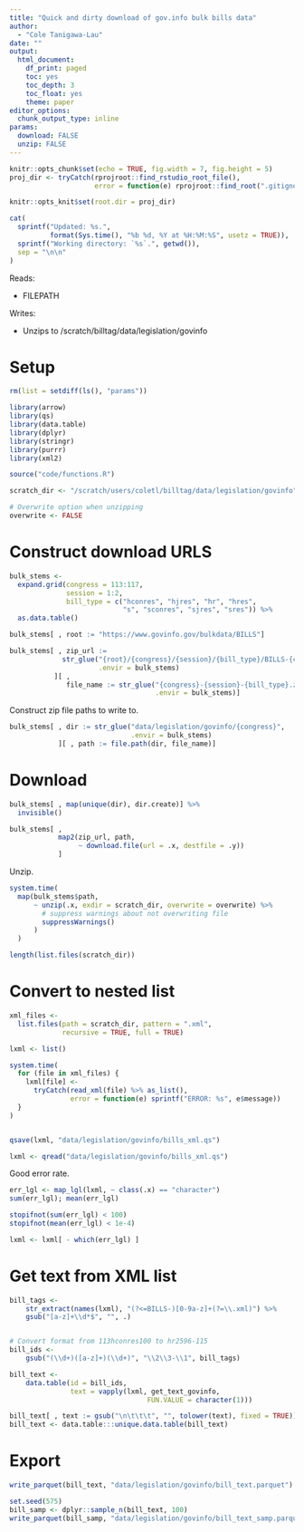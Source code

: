 ```yaml
---
title: "Quick and dirty download of gov.info bulk bills data"
author: 
  - "Cole Tanigawa-Lau"
date: ""
output:
  html_document:
    df_print: paged
    toc: yes
    toc_depth: 3
    toc_float: yes
    theme: paper
editor_options:
  chunk_output_type: inline
params: 
  download: FALSE
  unzip: FALSE
---
```


```r
knitr::opts_chunk$set(echo = TRUE, fig.width = 7, fig.height = 5)
proj_dir <- tryCatch(rprojroot::find_rstudio_root_file(),
                     error = function(e) rprojroot::find_root(".gitignore"))

knitr::opts_knit$set(root.dir = proj_dir)
```

```r
cat(
  sprintf("Updated: %s.", 
          format(Sys.time(), "%b %d, %Y at %H:%M:%S", usetz = TRUE)),
  sprintf("Working directory: `%s`.", getwd()),
  sep = "\n\n"
)
```


Reads:

  - FILEPATH

Writes:

  - Unzips to /scratch/billtag/data/legislation/govinfo

# Setup

```r
rm(list = setdiff(ls(), "params"))

library(arrow)
library(qs)
library(data.table)
library(dplyr)
library(stringr)
library(purrr)
library(xml2)

source("code/functions.R")

scratch_dir <- "/scratch/users/coletl/billtag/data/legislation/govinfo"

# Overwrite option when unzipping
overwrite <- FALSE
```

# Construct download URLS

```r
bulk_stems <- 
  expand.grid(congress = 113:117,
              session = 1:2,
              bill_type = c("hconres", "hjres", "hr", "hres", 
                            "s", "sconres", "sjres", "sres")) %>% 
  as.data.table()

bulk_stems[ , root := "https://www.govinfo.gov/bulkdata/BILLS"]

bulk_stems[ , zip_url := 
             str_glue("{root}/{congress}/{session}/{bill_type}/BILLS-{congress}-{session}-{bill_type}.zip",
                      .envir = bulk_stems)
           ][ ,
              file_name := str_glue("{congress}-{session}-{bill_type}.zip", 
                                    .envir = bulk_stems)]
```

Construct zip file paths to write to.
```r
bulk_stems[ , dir := str_glue("data/legislation/govinfo/{congress}",
                              .envir = bulk_stems)
            ][ , path := file.path(dir, file_name)]

```

# Download
```r
bulk_stems[ , map(unique(dir), dir.create)] %>% 
  invisible()

bulk_stems[ , 
            map2(zip_url, path, 
                 ~ download.file(url = .x, destfile = .y))
            ]
```

Unzip.
```r
system.time(
  map(bulk_stems$path, 
      ~ unzip(.x, exdir = scratch_dir, overwrite = overwrite) %>% 
        # suppress warnings about not overwriting file
        suppressWarnings()
      )
  )

length(list.files(scratch_dir))
```

# Convert to nested list
```r
xml_files <-
  list.files(path = scratch_dir, pattern = ".xml",
             recursive = TRUE, full = TRUE)

lxml <- list()

system.time(
  for (file in xml_files) {
    lxml[file] <- 
      tryCatch(read_xml(file) %>% as_list(),
               error = function(e) sprintf("ERROR: %s", e$message))
  }
)


qsave(lxml, "data/legislation/govinfo/bills_xml.qs")
```


```r
lxml <- qread("data/legislation/govinfo/bills_xml.qs")
```

Good error rate.
```r
err_lgl <- map_lgl(lxml, ~ class(.x) == "character")
sum(err_lgl); mean(err_lgl)

stopifnot(sum(err_lgl) < 100)
stopifnot(mean(err_lgl) < 1e-4)

lxml <- lxml[ - which(err_lgl) ]
```

# Get text from XML list

```r
bill_tags <- 
    str_extract(names(lxml), "(?<=BILLS-)[0-9a-z]+(?=\\.xml)") %>%
    gsub("[a-z]+\\d*$", "", .)


# Convert format from 113hconres100 to hr2596-115
bill_ids <-
    gsub("(\\d+)([a-z]+)(\\d+)", "\\2\\3-\\1", bill_tags)

bill_text <- 
    data.table(id = bill_ids,
               text = vapply(lxml, get_text_govinfo, 
                                  FUN.VALUE = character(1)))

bill_text[ , text := gsub("\n\t\t\t", "", tolower(text), fixed = TRUE)]
bill_text <- data.table:::unique.data.table(bill_text)
```

# Export
```r
write_parquet(bill_text, "data/legislation/govinfo/bill_text.parquet")

set.seed(575)
bill_samp <- dplyr::sample_n(bill_text, 100)
write_parquet(bill_samp, "data/legislation/govinfo/bill_text_samp.parquet")
```

